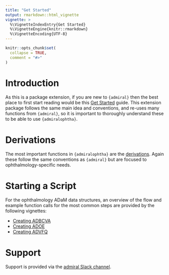 ```yaml
---
title: "Get Started"
output: rmarkdown::html_vignette
vignette: >
  %\VignetteIndexEntry{Get Started}
  %\VignetteEngine{knitr::rmarkdown}
  %\VignetteEncoding{UTF-8}
---
```


```r
knitr::opts_chunk$set(
  collapse = TRUE,
  comment = "#>"
)
```

# Introduction

As this is a package extension, if you are new to `{admiral}` then the best place to first start
reading would be this [Get Started](https://pharmaverse.github.io/admiral/articles/admiral.html)
guide. This extension package follows the same main idea and conventions, and re-uses many
functions from `{admiral}`, so it is important to thoroughly understand these to be able to
use `{admiralophtha}`.

# Derivations

The most important functions in `{admiralophtha}` are the
[derivations](../reference/index.html). Again these follow the same
conventions as `{admiral}` but are focused to ophthalmology-specific needs.

# Starting a Script

For the ophthalmology ADaM data structures, an overview of the flow and example function calls
for the most common steps are provided by the following vignettes:

- [Creating ADBCVA](adbcva.html)
- [Creating ADOE](adoe.html)
- [Creating ADVFQ](advfq.html)

# Support

Support is provided via the [admiral Slack
channel](https://pharmaverse.slack.com/).

<!-- This article is in the process of being written. Please use the `{admiralonco}` "Get Started"  -->
<!-- page (commented out at the moment) as a basis. -->

<!-- # Derivations -->

<!-- The most important functions in `{admiralonco}` are the -->
<!-- [derivations](../reference/index.html#section-derivations). Again these follow the same -->
<!-- conventions as `{admiral}` but are focused to oncology-specific needs. -->

<!-- # Starting a Script -->

<!-- For the oncology ADaM data structures, an overview of the flow and example function calls -->
<!-- for the most common steps are provided by the following vignettes: -->

<!-- - [Creating ADRS](adrs.html) -->
<!-- - [Creating ADTTE](adtte.html) -->

<!-- `{admiralonco}` also provides template R scripts as a starting point. They can be -->
<!-- created by calling `use_ad_template()` from {admiral}, e.g., -->

<!-- ```{r} -->
<!-- library(admiral) -->
<!-- ``` -->

<!-- there used to be some code calling `use_ad_template here (see corresponding admiralonco file) -->
<!-- but it was removed as commenting it out errored the file for some reason. Upond development,  -->
<!-- feel free to locate the code again and paste it in in order to modify it. -->

<!-- A list of all available templates can be obtained by `list_all_templates()` -->
<!-- from {admiral}: -->

<!-- ```{r} -->
<!-- list_all_templates(package = "admiralonco") -->
<!-- ``` -->

<!-- # Support -->

<!-- Support is provided via the [admiral Slack -->
<!-- channel](https://app.slack.com/client/T028PB489D3/C02M8KN8269). -->
